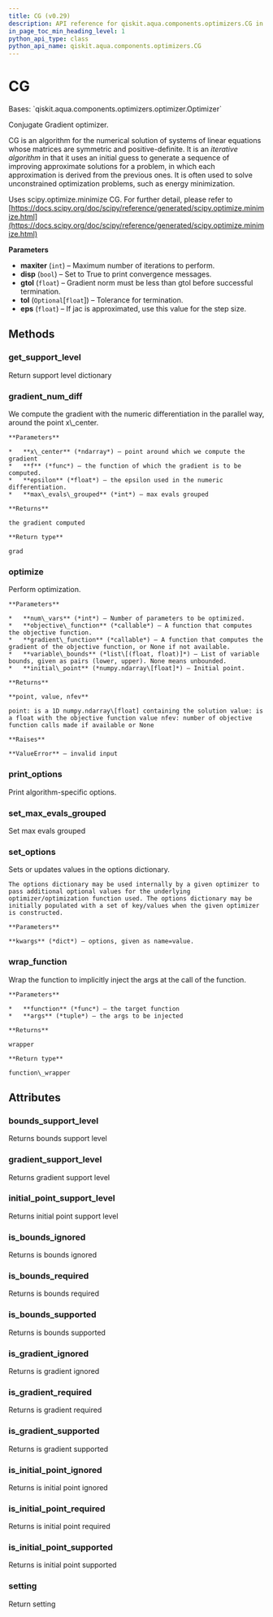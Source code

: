 ```yaml
---
title: CG (v0.29)
description: API reference for qiskit.aqua.components.optimizers.CG in qiskit v0.29
in_page_toc_min_heading_level: 1
python_api_type: class
python_api_name: qiskit.aqua.components.optimizers.CG
---
```


# CG

<Class id="qiskit.aqua.components.optimizers.CG" isDedicatedPage={true} github="https://github.com/qiskit-community/qiskit-aqua/tree/stable/0.9/qiskit/aqua/components/optimizers/cg.py" signature="CG(maxiter=20, disp=False, gtol=1e-05, tol=None, eps=1.4901161193847656e-08)" modifiers="class">
  Bases: `qiskit.aqua.components.optimizers.optimizer.Optimizer`

  Conjugate Gradient optimizer.

  CG is an algorithm for the numerical solution of systems of linear equations whose matrices are symmetric and positive-definite. It is an *iterative algorithm* in that it uses an initial guess to generate a sequence of improving approximate solutions for a problem, in which each approximation is derived from the previous ones. It is often used to solve unconstrained optimization problems, such as energy minimization.

  Uses scipy.optimize.minimize CG. For further detail, please refer to [https://docs.scipy.org/doc/scipy/reference/generated/scipy.optimize.minimize.html](https://docs.scipy.org/doc/scipy/reference/generated/scipy.optimize.minimize.html)

  **Parameters**

  *   **maxiter** (`int`) – Maximum number of iterations to perform.
  *   **disp** (`bool`) – Set to True to print convergence messages.
  *   **gtol** (`float`) – Gradient norm must be less than gtol before successful termination.
  *   **tol** (`Optional`\[`float`]) – Tolerance for termination.
  *   **eps** (`float`) – If jac is approximated, use this value for the step size.

  ## Methods

  <span id="qiskit-aqua-components-optimizers-cg-get-support-level" />

  ### get\_support\_level

  <Function id="qiskit.aqua.components.optimizers.CG.get_support_level" signature="CG.get_support_level()">
    Return support level dictionary
  </Function>

  <span id="qiskit-aqua-components-optimizers-cg-gradient-num-diff" />

  ### gradient\_num\_diff

  <Function id="qiskit.aqua.components.optimizers.CG.gradient_num_diff" signature="CG.gradient_num_diff(x_center, f, epsilon, max_evals_grouped=1)" modifiers="static">
    We compute the gradient with the numeric differentiation in the parallel way, around the point x\_center.

    **Parameters**

    *   **x\_center** (*ndarray*) – point around which we compute the gradient
    *   **f** (*func*) – the function of which the gradient is to be computed.
    *   **epsilon** (*float*) – the epsilon used in the numeric differentiation.
    *   **max\_evals\_grouped** (*int*) – max evals grouped

    **Returns**

    the gradient computed

    **Return type**

    grad
  </Function>

  <span id="qiskit-aqua-components-optimizers-cg-optimize" />

  ### optimize

  <Function id="qiskit.aqua.components.optimizers.CG.optimize" signature="CG.optimize(num_vars, objective_function, gradient_function=None, variable_bounds=None, initial_point=None)">
    Perform optimization.

    **Parameters**

    *   **num\_vars** (*int*) – Number of parameters to be optimized.
    *   **objective\_function** (*callable*) – A function that computes the objective function.
    *   **gradient\_function** (*callable*) – A function that computes the gradient of the objective function, or None if not available.
    *   **variable\_bounds** (*list\[(float, float)]*) – List of variable bounds, given as pairs (lower, upper). None means unbounded.
    *   **initial\_point** (*numpy.ndarray\[float]*) – Initial point.

    **Returns**

    **point, value, nfev**

    point: is a 1D numpy.ndarray\[float] containing the solution value: is a float with the objective function value nfev: number of objective function calls made if available or None

    **Raises**

    **ValueError** – invalid input
  </Function>

  <span id="qiskit-aqua-components-optimizers-cg-print-options" />

  ### print\_options

  <Function id="qiskit.aqua.components.optimizers.CG.print_options" signature="CG.print_options()">
    Print algorithm-specific options.
  </Function>

  <span id="qiskit-aqua-components-optimizers-cg-set-max-evals-grouped" />

  ### set\_max\_evals\_grouped

  <Function id="qiskit.aqua.components.optimizers.CG.set_max_evals_grouped" signature="CG.set_max_evals_grouped(limit)">
    Set max evals grouped
  </Function>

  <span id="qiskit-aqua-components-optimizers-cg-set-options" />

  ### set\_options

  <Function id="qiskit.aqua.components.optimizers.CG.set_options" signature="CG.set_options(**kwargs)">
    Sets or updates values in the options dictionary.

    The options dictionary may be used internally by a given optimizer to pass additional optional values for the underlying optimizer/optimization function used. The options dictionary may be initially populated with a set of key/values when the given optimizer is constructed.

    **Parameters**

    **kwargs** (*dict*) – options, given as name=value.
  </Function>

  <span id="qiskit-aqua-components-optimizers-cg-wrap-function" />

  ### wrap\_function

  <Function id="qiskit.aqua.components.optimizers.CG.wrap_function" signature="CG.wrap_function(function, args)" modifiers="static">
    Wrap the function to implicitly inject the args at the call of the function.

    **Parameters**

    *   **function** (*func*) – the target function
    *   **args** (*tuple*) – the args to be injected

    **Returns**

    wrapper

    **Return type**

    function\_wrapper
  </Function>

  ## Attributes

  ### bounds\_support\_level

  <Attribute id="qiskit.aqua.components.optimizers.CG.bounds_support_level">
    Returns bounds support level
  </Attribute>

  ### gradient\_support\_level

  <Attribute id="qiskit.aqua.components.optimizers.CG.gradient_support_level">
    Returns gradient support level
  </Attribute>

  ### initial\_point\_support\_level

  <Attribute id="qiskit.aqua.components.optimizers.CG.initial_point_support_level">
    Returns initial point support level
  </Attribute>

  ### is\_bounds\_ignored

  <Attribute id="qiskit.aqua.components.optimizers.CG.is_bounds_ignored">
    Returns is bounds ignored
  </Attribute>

  ### is\_bounds\_required

  <Attribute id="qiskit.aqua.components.optimizers.CG.is_bounds_required">
    Returns is bounds required
  </Attribute>

  ### is\_bounds\_supported

  <Attribute id="qiskit.aqua.components.optimizers.CG.is_bounds_supported">
    Returns is bounds supported
  </Attribute>

  ### is\_gradient\_ignored

  <Attribute id="qiskit.aqua.components.optimizers.CG.is_gradient_ignored">
    Returns is gradient ignored
  </Attribute>

  ### is\_gradient\_required

  <Attribute id="qiskit.aqua.components.optimizers.CG.is_gradient_required">
    Returns is gradient required
  </Attribute>

  ### is\_gradient\_supported

  <Attribute id="qiskit.aqua.components.optimizers.CG.is_gradient_supported">
    Returns is gradient supported
  </Attribute>

  ### is\_initial\_point\_ignored

  <Attribute id="qiskit.aqua.components.optimizers.CG.is_initial_point_ignored">
    Returns is initial point ignored
  </Attribute>

  ### is\_initial\_point\_required

  <Attribute id="qiskit.aqua.components.optimizers.CG.is_initial_point_required">
    Returns is initial point required
  </Attribute>

  ### is\_initial\_point\_supported

  <Attribute id="qiskit.aqua.components.optimizers.CG.is_initial_point_supported">
    Returns is initial point supported
  </Attribute>

  ### setting

  <Attribute id="qiskit.aqua.components.optimizers.CG.setting">
    Return setting
  </Attribute>
</Class>


